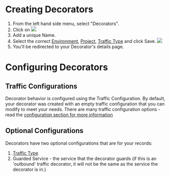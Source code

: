 
# Creating Decorators

1. From the left hand side menu, select "Decorators". 
1. Click on ![](/adddecorator.png)
1. Add a unique Name. 
1. Select the correct [Environment](/glossary#environment), [Project](/glossary#project), [Traffic Type](/glossary#decorator) and click Save.
![](/createdecorator.png)
1. You'll be redirected to your Decorator's details page. 
 
# Configuring Decorators

## Traffic Configurations
Decorator behavior is configured using the Traffic Configuration. By default, your decorator was created with an empty traffic configuration that you can modify to meet your needs.
There are many traffic configuration options - read the [configuration section for more information](pages/configuration/index.mdx)

## Optional Configurations
Decorators have two optional configurations that are for your records:
1. [Traffic Type](/glossary#decorator)
2. Guarded Service - the service that the decorator guards (if this is an 'outbound' traffic decorator, it will not be the same as the service the decorator is in.)
 